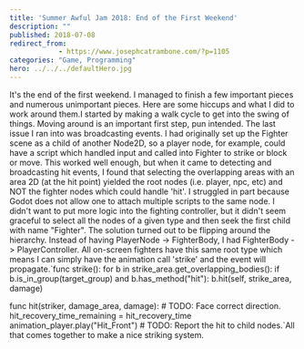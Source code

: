 ```yaml
---
title: 'Summer Awful Jam 2018: End of the First Weekend'
description: ""
published: 2018-07-08
redirect_from: 
            - https://www.josephcatrambone.com/?p=1105
categories: "Game, Programming"
hero: ../../../defaultHero.jpg
---
```

It's the end of the first weekend. I managed to finish a few important pieces and numerous unimportant pieces. Here are some hiccups and what I did to work around them.I started by making a walk cycle to get into the swing of things. Moving around is an important first step, pun intended. The last issue I ran into was broadcasting events. I had originally set up the Fighter scene as a child of another Node2D, so a player node, for example, could have a script which handled input and called into Fighter to strike or block or move. This worked well enough, but when it came to detecting and broadcasting hit events, I found that selecting the overlapping areas with an area 2D (at the hit point) yielded the root nodes (i.e. player, npc, etc) and NOT the fighter nodes which could handle 'hit'. I struggled in part because Godot does not allow one to attach multiple scripts to the same node. I didn't want to put more logic into the fighting controller, but it didn't seem graceful to select all the nodes of a given type and then seek the first child with name "Fighter". The solution turned out to be flipping around the hierarchy. Instead of having PlayerNode -> FighterBody, I had FighterBody -> PlayerController. All on-screen fighters have this same root type which means I can simply have the animation call 'strike' and the event will propagate.`func strike(): for b in strike_area.get_overlapping_bodies(): if b.is_in_group(target_group) and b.has_method("hit"): b.hit(self, strike_area, damage)

func hit(striker, damage_area, damage): # TODO: Face correct direction. hit_recovery_time_remaining = hit_recovery_time animation_player.play("Hit_Front") # TODO: Report the hit to child nodes.`All that comes together to make a nice striking system.
